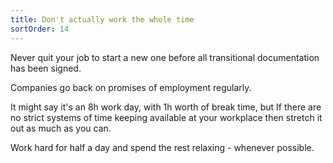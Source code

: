```yaml
---
title: Don't actually work the whole time
sortOrder: 14
---
```


Never quit your job to start a new one before all transitional documentation has been signed.

Companies go back on promises of employment regularly.

It might say it's an 8h work day, with 1h worth of break time, but If there are no strict
systems of time keeping available at your workplace then stretch it out as much as you
can.

Work hard for half a day and spend the rest relaxing - whenever possible.